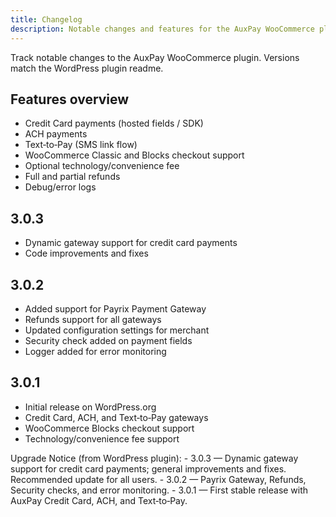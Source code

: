```yaml
---
title: Changelog
description: Notable changes and features for the AuxPay WooCommerce plugin.
---
```


Track notable changes to the AuxPay WooCommerce plugin. Versions match the WordPress plugin readme.

## Features overview
- Credit Card payments (hosted fields / SDK)
- ACH payments
- Text‑to‑Pay (SMS link flow)
- WooCommerce Classic and Blocks checkout support
- Optional technology/convenience fee
- Full and partial refunds
- Debug/error logs

## 3.0.3
- Dynamic gateway support for credit card payments
- Code improvements and fixes

## 3.0.2
- Added support for Payrix Payment Gateway
- Refunds support for all gateways
- Updated configuration settings for merchant
- Security check added on payment fields
- Logger added for error monitoring

## 3.0.1
- Initial release on WordPress.org
- Credit Card, ACH, and Text‑to‑Pay gateways
- WooCommerce Blocks checkout support
- Technology/convenience fee support

<Callout type="info">
Upgrade Notice (from WordPress plugin):
- 3.0.3 — Dynamic gateway support for credit card payments; general improvements and fixes. Recommended update for all users.
- 3.0.2 — Payrix Gateway, Refunds, Security checks, and error monitoring.
- 3.0.1 — First stable release with AuxPay Credit Card, ACH, and Text‑to‑Pay.
</Callout>
